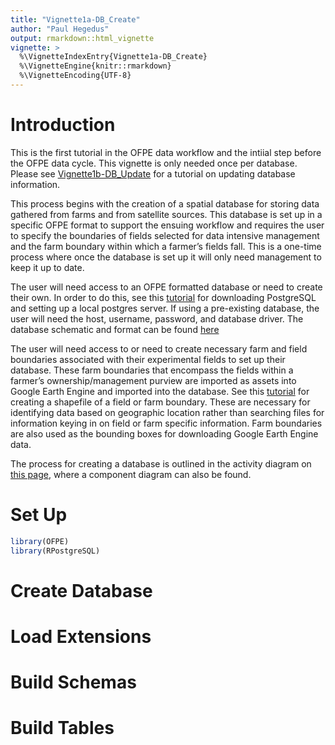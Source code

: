 ```yaml
---
title: "Vignette1a-DB_Create"
author: "Paul Hegedus"
output: rmarkdown::html_vignette
vignette: >
  %\VignetteIndexEntry{Vignette1a-DB_Create}
  %\VignetteEngine{knitr::rmarkdown}
  %\VignetteEncoding{UTF-8}
---
```


# Introduction
This is the first tutorial in the OFPE data workflow and the intiial step before the OFPE data cycle. This vignette is only needed once per database. Please see [Vignette1b-DB_Update]() for a tutorial on updating database information.

This process begins with the creation of a spatial database for storing data gathered from farms and from satellite sources. This database is set up in  a specific OFPE format to support the ensuing workflow and requires the user to specify the boundaries of fields selected for data intensive management and the farm boundary within which a farmer's fields fall. This is a one-time process where once the database is set up it will only need management to keep it up to date.

The user will need access to an OFPE formatted database or need to create their own. In order to do this, see this [tutorial](https://paulhegedus.github.io/OFPE-Website/postgres_setup.html) for downloading PostgreSQL and setting up a local postgres server. If using a pre-existing database, the user will need the host, username, password, and database driver. The database schematic and format can be found [here](https://paulhegedus.github.io/OFPE-Website/db_creation.html)

The user will need access to or need to create necessary farm and field boundaries associated with their experimental fields to set up their database. These farm boundaries that encompass the fields within a farmer's ownership/management purview are imported as assets into Google Earth Engine and imported into the database. See this [tutorial](https://paulhegedus.github.io/OFPE-Website/create_shp_qgis.html) for creating a shapefile of a field or farm boundary. These are necessary for identifying data based on geographic location rather than searching files for information keying in on field or farm specific information. Farm boundaries are also used as the bounding boxes for downloading Google Earth Engine data.

The process for creating a database is outlined in the activity diagram on [this page](https://paulhegedus.github.io/OFPE-Website/db_creation.html), where a component diagram can also be found.

# Set Up

```r
library(OFPE)
library(RPostgreSQL)
```


# Create Database
# Load Extensions
# Build Schemas
# Build Tables






